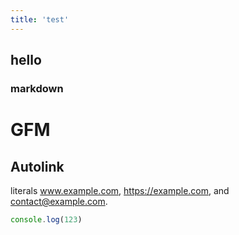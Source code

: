 ```yaml
---
title: 'test'
---
```

## hello
### markdown

# GFM 

## Autolink 

literals www.example.com, https://example.com, and contact@example.com.

```js
console.log(123)
```